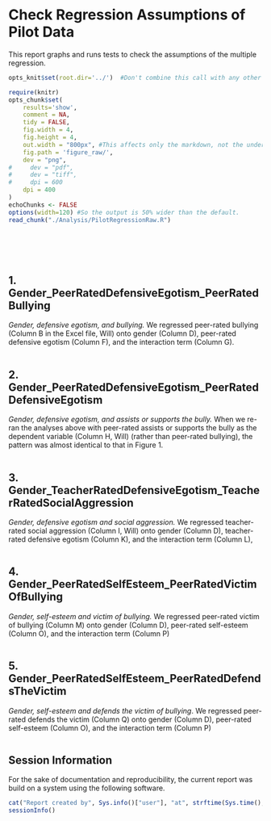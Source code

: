 Check Regression Assumptions of Pilot Data
=================================================
This report graphs and runs tests to check the assumptions of the multiple regression.

<!--  Set the working directory to the repository's base directory; this assumes the report is nested inside of only one directory.-->
```r
opts_knit$set(root.dir='../')  #Don't combine this call with any other chunk -especially one that uses file paths.
```

<!-- Set the report-wide options, and point to the external code file. -->
```r
require(knitr)
opts_chunk$set(
    results='show', 
    comment = NA, 
    tidy = FALSE,
    fig.width = 4, 
    fig.height = 4, 
    out.width = "800px", #This affects only the markdown, not the underlying png file.  The height will be scaled appropriately.
    fig.path = 'figure_raw/',     
    dev = "png",
#     dev = "pdf",
#     dev = "tiff",
#     dpi = 600
    dpi = 400
)
echoChunks <- FALSE
options(width=120) #So the output is 50% wider than the default.
read_chunk("./Analysis/PilotRegressionRaw.R") 
```
<!-- Load the packages.  Suppress the output when loading packages. --> 
```r
```

<!-- Load any Global functions and variables declared in the R file.  Suppress the output. --> 
```r
```

<!-- Declare any global functions specific to a Rmd output.  Suppress the output. --> 
```r
```

<!-- Load the datasets.   -->
```r
```

<!-- Tweak the datasets.   -->
```r
```

## 1. Gender_PeerRatedDefensiveEgotism_PeerRatedBullying
*Gender, defensive egotism, and bullying.* We regressed peer-rated bullying (Column B in the Excel file, Will) onto gender (Column D), peer-rated defensive egotism (Column F), and the interaction term (Column G). 

```r
```

## 2. Gender_PeerRatedDefensiveEgotism_PeerRatedDefensiveEgotism
*Gender, defensive egotism, and assists or supports the bully.* When we re-ran the analyses above with peer-rated assists or supports the bully as the dependent variable (Column H, Will) (rather than peer-rated bullying), the pattern was almost identical to that in Figure 1. 

```r
```

## 3. Gender_TeacherRatedDefensiveEgotism_TeacherRatedSocialAggression
*Gender, defensive egotism and social aggression.* We regressed teacher-rated social aggression (Column I, Will) onto gender (Column D), teacher-rated defensive egotism (Column K), and the interaction term (Column L), 

```r
```

## 4. Gender_PeerRatedSelfEsteem_PeerRatedVictimOfBullying
*Gender, self-esteem and victim of bullying.* We regressed peer-rated victim of bullying (Column M) onto gender (Column D), peer-rated self-esteem (Column O), and the interaction term (Column P) 

```r
```

## 5. Gender_PeerRatedSelfEsteem_PeerRatedDefendsTheVictim
*Gender, self-esteem and defends the victim of bullying*. We regressed peer-rated defends the victim (Column Q) onto gender (Column D), peer-rated self-esteem (Column O), and the interaction term (Column P) 

```r
```

## Session Information
For the sake of documentation and reproducibility, the current report was build on a system using the following software.

```r
cat("Report created by", Sys.info()["user"], "at", strftime(Sys.time(), "%F, %T %z"))
sessionInfo()
```
